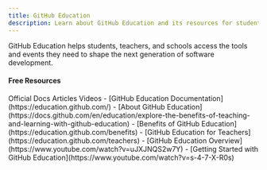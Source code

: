 ```yaml
---
title: GitHub Education
description: Learn about GitHub Education and its resources for students and educators
---
```

GitHub Education helps students, teachers, and schools access the tools and events they need to shape the next generation of software development.

#### Free Resources

<Tabs defaultValue="official">
<TabsList>
<TabsTrigger value="official">Official Docs</TabsTrigger>
<TabsTrigger value="article">Articles</TabsTrigger>
<TabsTrigger value="video">Videos</TabsTrigger>
</TabsList>

<TabsContent value="official">
<Note type="note" title="official">
- [GitHub Education Documentation](https://education.github.com/)
- [About GitHub Education](https://docs.github.com/en/education/explore-the-benefits-of-teaching-and-learning-with-github-education)
</Note>
</TabsContent>
<TabsContent value="article">
<Note type="note" title="article">
- [Benefits of GitHub Education](https://education.github.com/benefits)
- [GitHub Education for Teachers](https://education.github.com/teachers)
</Note>
</TabsContent>
<TabsContent value="video">
<Note type="note" title="video">
- [GitHub Education Overview](https://www.youtube.com/watch?v=uJXJNQS2w7Y)
- [Getting Started with GitHub Education](https://www.youtube.com/watch?v=s-4-7-X-R0s)
</Note>
</TabsContent>
</Tabs>
